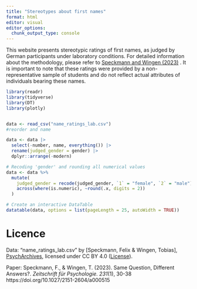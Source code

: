 ---
title: "Stereotypes about first names"
format: html
editor: visual
editor_options: 
  chunk_output_type: console
---

This website presents stereotypic ratings of first names, as judged by
German participants under laboratory conditions. For detailed
information about the methodology, please refer to [Speckmann and Wingen (2023)](https://econtent.hogrefe.com/doi/full/10.1027/2151-2604/a000515) . It is important to note that these ratings were provided by a
non-representative sample of students and do not reflect actual
attributes of individuals bearing these names.

```{r loading data and wrangling, echo = F, include = F}
library(readr)
library(tidyverse)
library(DT)
library(plotly)


data <- read_csv("name_ratings_lab.csv")
#reorder and name

data <- data |> 
  select(-number, name, everything()) |> 
  rename(judged_gender = gender) |> 
  dplyr::arrange(-modern)

# Recoding 'gender' and rounding all numerical values
data <- data %>%
  mutate(
    judged_gender = recode(judged_gender, `1` = "female", `2` = "male"),
    across(where(is.numeric), ~round(.x, digits = 2))
  )


```

```{r table, echo = F}

# Create an interactive DataTable
datatable(data, options = list(pageLength = 25, autoWidth = TRUE))


```

# Licence

Data: "name_ratings_lab.csv" by \[Speckmann, Felix & Wingen, Tobias\], [PsychArchives](https://psycharchives.org/en/item/3e458a24-b08b-4d1f-8a72-148b78ba2331), licensed under CC BY 4.0 ([License](https://creativecommons.org/licenses/by/4.0/#ref-appropriate-credit)).

Paper: Speckmann, F., & Wingen, T. (2023). Same Question, Different Answers?. *Zeitschrift für Psychologie. 231*(1), 30-38 https://doi.org/10.1027/2151-2604/a000515
